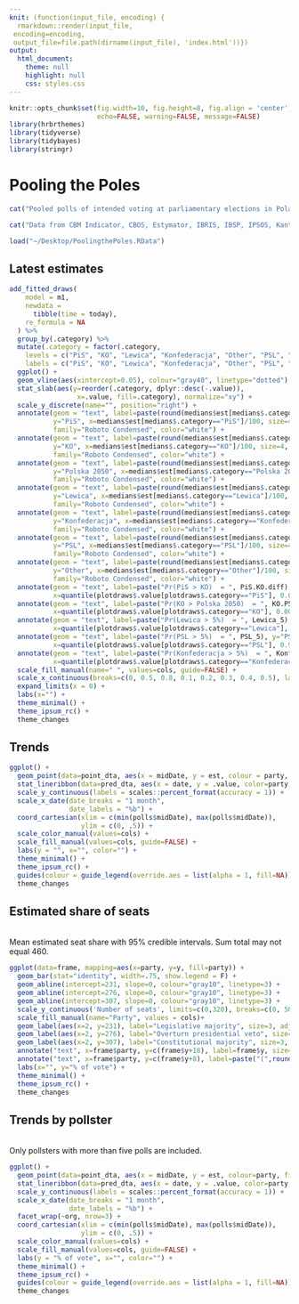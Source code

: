 ```yaml
---
knit: (function(input_file, encoding) {
  rmarkdown::render(input_file,
 encoding=encoding,
 output_file=file.path(dirname(input_file), 'index.html'))})
output: 
  html_document:
    theme: null
    highlight: null
    css: styles.css
---
```


```r
knitr::opts_chunk$set(fig.width=10, fig.height=8, fig.align = 'center',
                      echo=FALSE, warning=FALSE, message=FALSE)
library(hrbrthemes)
library(tidyverse)
library(tidybayes)
library(stringr)
```

# Pooling the Poles

```r
cat("Pooled polls of intended voting at parliamentary elections in Poland, ", format(Sys.time(), '%A %d %b'),".", sep="")
```

```r
cat("Data from CBM Indicator, CBOS, Estymator, IBRIS, IBSP, IPSOS, Kantar, Opinia24, PGB Opinium, Pollster, Research Partner, Social Changes, UCE Research and United Survey.", sep="")
```

```r
load("~/Desktop/PoolingthePoles.RData")
```

## Latest estimates

```r
add_fitted_draws(
    model = m1,
    newdata =
      tibble(time = today),
    re_formula = NA
  ) %>%
  group_by(.category) %>%
  mutate(.category = factor(.category,
    levels = c("PiS", "KO", "Lewica", "Konfederacja", "Other", "PSL", "Polska2050"),
    labels = c("PiS", "KO", "Lewica", "Konfederacja", "Other", "PSL", "Polska 2050"))) %>%
  ggplot() +
  geom_vline(aes(xintercept=0.05), colour="gray40", linetype="dotted") +
  stat_slab(aes(y=reorder(.category, dplyr::desc(-.value)), 
                 x=.value, fill=.category), normalize="xy") +
  scale_y_discrete(name="", position="right") +
  annotate(geom = "text", label=paste(round(medians$est[medians$.category=="PiS"],0)),
           y="PiS", x=medians$est[medians$.category=="PiS"]/100, size=4, hjust = "center", vjust=-1,
           family="Roboto Condensed", color="white") +
  annotate(geom = "text", label=paste(round(medians$est[medians$.category=="KO"],0)),
           y="KO", x=medians$est[medians$.category=="KO"]/100, size=4, hjust = "center", vjust=-1,
           family="Roboto Condensed", color="white") +
  annotate(geom = "text", label=paste(round(medians$est[medians$.category=="Polska 2050"],0)),
           y="Polska 2050", x=medians$est[medians$.category=="Polska 2050"]/100, size=4, hjust = "center", vjust=-1,
           family="Roboto Condensed", color="white") +
  annotate(geom = "text", label=paste(round(medians$est[medians$.category=="Lewica"],0)),
           y="Lewica", x=medians$est[medians$.category=="Lewica"]/100, size=4, hjust = "center", vjust=-1,
           family="Roboto Condensed", color="white") +
  annotate(geom = "text", label=paste(round(medians$est[medians$.category=="Konfederacja"],0)),
           y="Konfederacja", x=medians$est[medians$.category=="Konfederacja"]/100, size=4, hjust = "center", vjust=-1,
           family="Roboto Condensed", color="white") +
  annotate(geom = "text", label=paste(round(medians$est[medians$.category=="PSL"],0)),
           y="PSL", x=medians$est[medians$.category=="PSL"]/100, size=4, hjust = "center", vjust=-1,
           family="Roboto Condensed", color="white") +
  annotate(geom = "text", label=paste(round(medians$est[medians$.category=="Other"],0)),
           y="Other", x=medians$est[medians$.category=="Other"]/100, size=4, hjust = "center", vjust=-1,
           family="Roboto Condensed", color="white") +
  annotate(geom = "text", label=paste("Pr(PiS > KO)  = ", PiS.KO.diff), y="PiS",
           x=quantile(plotdraws$.value[plotdraws$.category=="PiS"], 0.005), size=3.5, adj=c(1), vjust=-3, family="Roboto Condensed Light") +
  annotate(geom = "text", label=paste("Pr(KO > Polska 2050)  = ", KO.P50.diff), y="KO",
           x=quantile(plotdraws$.value[plotdraws$.category=="KO"], 0.005), size=3.5, adj=c(1), vjust=-3, family="Roboto Condensed Light") +
  annotate(geom = "text", label=paste("Pr(Lewica > 5%)  = ", Lewica_5), y="Lewica",
           x=quantile(plotdraws$.value[plotdraws$.category=="Lewica"], 0.999), size=3.5, adj=c(0), vjust=-4, family="Roboto Condensed Light") +
  annotate(geom = "text", label=paste("Pr(PSL > 5%)  = ", PSL_5), y="PSL",
           x=quantile(plotdraws$.value[plotdraws$.category=="PSL"], 0.999), size=3.5, adj=c(0), vjust=-4, family="Roboto Condensed Light") +
  annotate(geom = "text", label=paste("Pr(Konfederacja > 5%)  = ", Konfederacja_5), y="Konfederacja",
           x=quantile(plotdraws$.value[plotdraws$.category=="Konfederacja"], 0.999), size=3.5, adj=c(0), vjust=-4, family="Roboto Condensed Light") +
  scale_fill_manual(name=" ", values=cols, guide=FALSE) +
  scale_x_continuous(breaks=c(0, 0.5, 0.8, 0.1, 0.2, 0.3, 0.4, 0.5), labels=c("0", "5", "8", "10", "20", "30", "40", "50")) +
  expand_limits(x = 0) +
  labs(x="") +
  theme_minimal() +
  theme_ipsum_rc() +
  theme_changes 
```

## Trends

```r
ggplot() +
  geom_point(data=point_dta, aes(x = midDate, y = est, colour = party, fill=party), alpha = .5, size = 1, show.legend=FALSE) +
  stat_lineribbon(data=pred_dta, aes(x = date, y = .value, color=party, fill=party), .width=c(0.5, 0.66, 0.95), alpha=1/4) +
  scale_y_continuous(labels = scales::percent_format(accuracy = 1)) +
  scale_x_date(date_breaks = "1 month",
               date_labels = "%b") +
  coord_cartesian(xlim = c(min(polls$midDate), max(polls$midDate)),
                  ylim = c(0, .5)) +
  scale_color_manual(values=cols) +
  scale_fill_manual(values=cols, guide=FALSE) +
  labs(y = "", x="", color="") +
  theme_minimal() +
  theme_ipsum_rc() +
  guides(colour = guide_legend(override.aes = list(alpha = 1, fill=NA))) +
  theme_changes
```

## Estimated share of seats  
\
Mean estimated seat share with 95% credible intervals. Sum total may not equal 460.

```r
ggplot(data=frame, mapping=aes(x=party, y=y, fill=party)) +
  geom_bar(stat="identity", width=.75, show.legend = F) +
  geom_abline(intercept=231, slope=0, colour="gray10", linetype=3) +
  geom_abline(intercept=276, slope=0, colour="gray10", linetype=3) +
  geom_abline(intercept=307, slope=0, colour="gray10", linetype=3) +
  scale_y_continuous('Number of seats', limits=c(0,320), breaks=c(0, 50, 100, 150, 200, 231, 276, 307)) +
  scale_fill_manual(name="Party", values = cols)+
  geom_label(aes(x=2, y=231), label="Legislative majority", size=3, adj=c(0), label.size=NA, fill="grey95", family="Roboto Condensed Light") +
  geom_label(aes(x=2, y=276), label="Overturn presidential veto", size=3, adj=c(0), label.size=NA, fill="grey95", family="Roboto Condensed Light") +
  geom_label(aes(x=2, y=307), label="Constitutional majority", size=3, adj=c(0), label.size=NA, fill="grey95", family="Roboto Condensed Light") +
  annotate("text", x=frame$party, y=c(frame$y+18), label=frame$y, size=4, family="Roboto Condensed Light")+
  annotate("text", x=frame$party, y=c(frame$y+8), label=paste("(",round(frame$ymin,0), "\u2013",round(frame$ymax,0),")", sep=""), size=3, family="Roboto Condensed Light") +
  labs(x="", y="% of vote") +
  theme_minimal() +
  theme_ipsum_rc() +
  theme_changes
```

## Trends by pollster  
\
Only pollsters with more than five polls are included.

```r
ggplot() +
  geom_point(data=point_dta, aes(x = midDate, y = est, colour=party, fill=party), alpha = .5, size = 1, show.legend=FALSE) +
  stat_lineribbon(data=pred_dta, aes(x = date, y = .value, color=party, fill=party), .width=c(0.5, 0.66, 0.95), alpha=1/4) +
  scale_y_continuous(labels = scales::percent_format(accuracy = 1)) +
  scale_x_date(date_breaks = "1 month",
               date_labels = "%b") +
  facet_wrap(~org, nrow=3) +
  coord_cartesian(xlim = c(min(polls$midDate), max(polls$midDate)),
                  ylim = c(0, .5)) +
  scale_color_manual(values=cols) +
  scale_fill_manual(values=cols, guide=FALSE) +
  labs(y = "% of vote", x="", color="") +
  theme_minimal() +
  theme_ipsum_rc() +
  guides(colour = guide_legend(override.aes = list(alpha = 1, fill=NA))) +
  theme_changes
```
